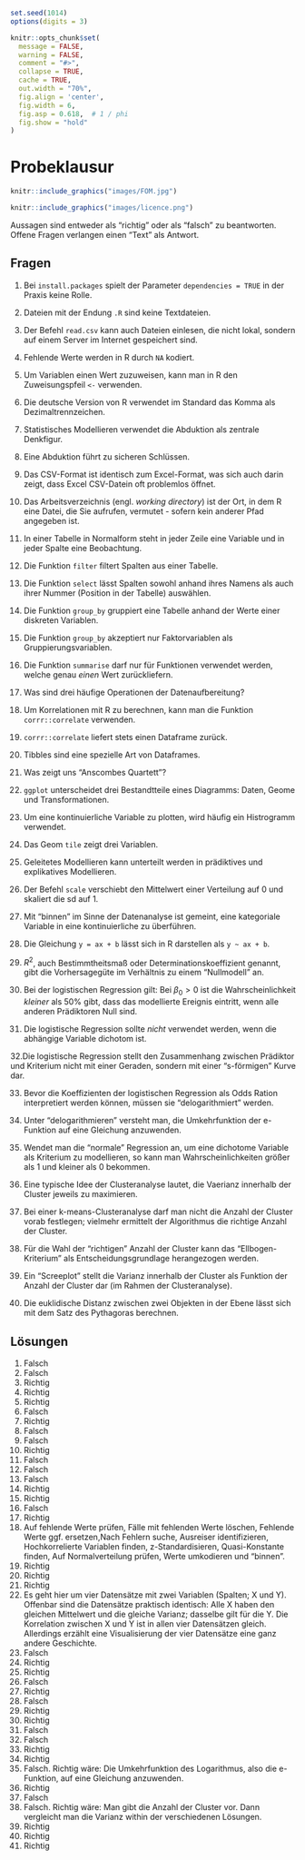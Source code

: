 ```r
set.seed(1014)
options(digits = 3)

knitr::opts_chunk$set(
  message = FALSE,
  warning = FALSE,
  comment = "#>",
  collapse = TRUE,
  cache = TRUE,
  out.width = "70%",
  fig.align = 'center',
  fig.width = 6,
  fig.asp = 0.618,  # 1 / phi
  fig.show = "hold"
)

```


# Probeklausur


```r
knitr::include_graphics("images/FOM.jpg")
```

```r
knitr::include_graphics("images/licence.png")
```



Aussagen sind entweder als "richtig" oder als "falsch" zu beantworten. Offene Fragen verlangen einen "Text" als Antwort.

## Fragen

1. Bei `install.packages` spielt der Parameter `dependencies = TRUE` in der Praxis keine Rolle.

2. Dateien mit der Endung `.R` sind keine Textdateien.

3. Der Befehl `read.csv` kann auch Dateien einlesen, die nicht lokal, sondern auf einem Server im Internet gespeichert sind.

4. Fehlende Werte werden in R durch `NA` kodiert.

5. Um Variablen einen Wert zuzuweisen, kann man in R den Zuweisungspfeil `<-` verwenden.

6. Die deutsche Version von R verwendet im Standard das Komma als Dezimaltrennzeichen.

7. Statistisches Modellieren verwendet die Abduktion als zentrale Denkfigur.

8. Eine Abduktion führt zu sicheren Schlüssen.

9. Das CSV-Format ist identisch zum Excel-Format, was sich auch darin zeigt, dass Excel CSV-Datein oft problemlos öffnet.

10. Das Arbeitsverzeichnis (engl. *working directory*) ist der Ort, in dem R eine Datei, die Sie aufrufen, vermutet - sofern kein anderer Pfad angegeben ist.

11. In einer Tabelle in Normalform steht in jeder Zeile eine Variable und in jeder Spalte eine Beobachtung.

12. Die Funktion `filter` filtert Spalten aus einer Tabelle.

13. Die Funktion `select` lässt Spalten sowohl anhand ihres Namens als auch ihrer Nummer (Position in der Tabelle) auswählen.

14. Die Funktion `group_by` gruppiert eine Tabelle anhand der Werte einer diskreten Variablen.

15. Die Funktion `group_by` akzeptiert nur Faktorvariablen als Gruppierungsvariablen.

16. Die Funktion `summarise` darf nur für Funktionen verwendet werden, welche genau *einen* Wert zurückliefern.

17. Was sind drei häufige Operationen der Datenaufbereitung?

18. Um Korrelationen mit R zu berechnen, kann man die Funktion `corrr::correlate` verwenden.

19. `corrr::correlate` liefert stets einen Dataframe zurück.

20. Tibbles sind eine spezielle Art von Dataframes.

21. Was zeigt uns "Anscombes Quartett"?

22. `ggplot` unterscheidet drei Bestandtteile eines Diagramms: Daten, Geome und Transformationen.

23. Um eine kontinuierliche Variable zu plotten, wird häufig ein Histrogramm verwendet.

24. Das Geom `tile` zeigt drei Variablen.

25. Geleitetes Modellieren kann unterteilt werden in prädiktives und explikatives Modellieren.

26. Der Befehl `scale` verschiebt den Mittelwert einer Verteilung auf 0 und skaliert die sd auf 1.

27. Mit "binnen" im Sinne der Datenanalyse ist gemeint, eine kategoriale Variable in eine kontinuierliche zu überführen.

28. Die Gleichung `y = ax + b` lässt sich in R darstellen als `y ~ ax + b`.

29. $R^2$, auch Bestimmtheitsmaß oder Determinationskoeffizient genannt, gibt die Vorhersagegüte im Verhältnis zu einem "Nullmodell" an.

30. Bei der logistischen Regression gilt: Bei  $\beta_0>0$ ist die Wahrscheinlichkeit *kleiner* als 50% gibt, dass das modellierte Ereignis eintritt, wenn alle anderen Prädiktoren Null sind.

31. Die logistische Regression sollte *nicht* verwendet werden, wenn die abhängige Variable dichotom ist.

32.Die logistische Regression stellt den Zusammenhang zwischen Prädiktor und Kriterium nicht mit einer Geraden, sondern mit einer "s-förmigen" Kurve dar.

33. Bevor die Koeffizienten der logistischen Regression als Odds Ration interpretiert werden können, müssen sie "delogarithmiert" werden.

34. Unter "delogarithmieren" versteht man, die Umkehrfunktion der e-Funktion auf eine Gleichung anzuwenden.

35. Wendet man die "normale" Regression an, um eine dichotome Variable als Kriterium zu modellieren, so kann man Wahrscheinlichkeiten größer als 1 und kleiner als 0 bekommen.

36. Eine typische Idee der Clusteranalyse lautet, die Vaerianz innerhalb der Cluster jeweils zu maximieren.

37. Bei einer k-means-Clusteranalyse darf man nicht die Anzahl der Cluster vorab festlegen; vielmehr ermittelt der Algorithmus die richtige Anzahl der Cluster.

38. Für die Wahl der "richtigen" Anzahl der Cluster kann das "Ellbogen-Kriterium" als Entscheidungsgrundlage herangezogen werden.

39. Ein "Screeplot" stellt die Varianz innerhalb der Cluster als Funktion der Anzahl der Cluster dar (im Rahmen der Clusteranalyse).

40. Die euklidische Distanz zwischen zwei Objekten in der Ebene lässt sich mit dem Satz des Pythagoras berechnen.


## Lösungen

1. Falsch
2. Falsch
3. Richtig
4. Richtig
5. Richtig
6. Falsch
7. Richtig
8. Falsch
9. Falsch
10. Richtig
11. Falsch
11. Falsch
12. Falsch
13. Richtig
14. Richtig
15. Falsch
16. Richtig
17. Auf fehlende Werte prüfen, Fälle mit fehlenden Werte löschen, Fehlende Werte ggf. ersetzen,Nach Fehlern suche, Ausreiser identifizieren, Hochkorrelierte Variablen finden, z-Standardisieren, Quasi-Konstante finden, Auf Normalverteilung prüfen, Werte umkodieren und "binnen".
18. Richtig
19. Richtig
20. Richtig
21. Es geht hier um vier Datensätze mit zwei Variablen (Spalten; X und Y). Offenbar sind die Datensätze praktisch identisch: Alle X haben den gleichen Mittelwert und die gleiche Varianz; dasselbe gilt für die Y. Die Korrelation zwischen X und Y ist in allen vier Datensätzen gleich. Allerdings erzählt eine Visualisierung der vier Datensätze eine ganz andere Geschichte.
22. Falsch
23. Richtig
24. Richtig
25. Falsch
26. Richtig
27. Falsch
28. Richtig
29. Richtig
30. Falsch
31. Falsch
32. Richtig
33. Richtig
34. Falsch. Richtig wäre: Die Umkehrfunktion des Logarithmus, also die e-Funktion, auf eine Gleichung anzuwenden.
35. Richtig
36. Falsch
37. Falsch. Richtig wäre: Man gibt die Anzahl der Cluster vor. Dann vergleicht man die Varianz within der verschiedenen Lösungen.
38. Richtig
39. Richtig
40. Richtig






